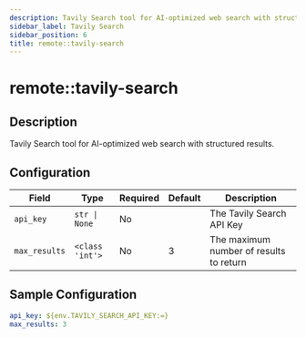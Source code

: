 ```yaml
---
description: Tavily Search tool for AI-optimized web search with structured results
sidebar_label: Tavily Search
sidebar_position: 6
title: remote::tavily-search
---
```


# remote::tavily-search

## Description

Tavily Search tool for AI-optimized web search with structured results.

## Configuration

| Field | Type | Required | Default | Description |
|-------|------|----------|---------|-------------|
| `api_key` | `str \| None` | No |  | The Tavily Search API Key |
| `max_results` | `<class 'int'>` | No | 3 | The maximum number of results to return |

## Sample Configuration

```yaml
api_key: ${env.TAVILY_SEARCH_API_KEY:=}
max_results: 3
```
